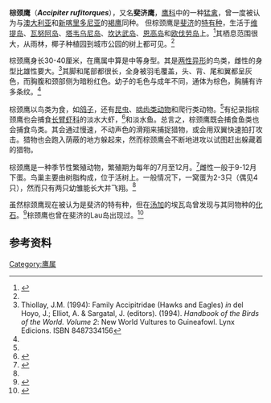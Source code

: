{{Speciesbox
| name = 棕頸鷹
| image = Fiji goshawk savusavu june 2008.JPG
| image_caption = 摄于[[斐濟|斐濟]]的[[瓦努阿岛|瓦努阿岛]][[萨武萨武|萨武萨武]]
| status = LC | status_system = IUCN3.1
| status_ref =<ref name= IUCN>BirdLife International (2008). ''{{IUCNlink|144405|Accipiter rufitorques}}''.   [http://www.iucnredlist.org 2006 IUCN Red List of Threatened Species. ] {{Wayback|url=http://www.iucnredlist.org/ |date=20180508171911 }}  Downloaded on 3 February 2009.</ref>
| genus = Accipiter
| species = rufitorques
| authority = ({{le|Peale|Titian Peale}}, 1848)
| synonyms = }}
'''棕颈鹰'''（'''''Accipiter rufitorques'''''），又名'''斐济鹰'''，[[鹰科|鹰科]]中的一种[[猛禽|猛禽]]，曾一度被认为与[[澳大利亚|澳大利亚]]和[[新喀里多尼亚|新喀里多尼亚]]的[[褐鹰|褐鹰]]同种。 但棕颈鹰是[[斐济|斐济]]的[[特有种|特有种]]，生活于[[维提岛|维提岛]]、[[瓦努阿岛|瓦努阿岛]]、[[塔韦乌尼岛|塔韦乌尼岛]]、[[坎达武岛|坎达武岛]]、[[恩高岛|恩高岛]]和[[欧伐劳岛|欧伐劳岛]]上。<ref name ="Pratt">{{cite book|last=Pratt|first=H Douglas|coauthors=Bruner, Phillip & Berrett, Delwyn|title=The Birds of Hawaii and the Tropical Pacific|publisher=Princeton University Press|location=Princeton|date=1987|pages=356|isbn=0-691-08402-5}}</ref>其栖息范围很大，从雨林，椰子种植园到城市公园的树上都可见。<ref name ="HBW"/>

棕颈鹰身长30-40厘米，在鹰属中算是中等身型。其是[[两性异形|两性异形]]的鸟类，雌性的身型比雄性要大。<ref name ="HBW">Thiollay, J.M. (1994): Family Accipitridae (Hawks and Eagles) ''in'' del Hoyo, J.; Elliot, A. & Sargatal, J. (editors). (1994). ''Handbook of the Birds of the World. Volume 2'': New World Vultures to Guineafowl. Lynx Edicions. ISBN 8487334156</ref>其脚和尾部都很长，全身被羽毛覆盖，头、背、尾和翼都呈灰色，而胸腹和颈部侧为暗粉红色。幼子的毛色与成年不同，通体为棕色，胸脯有许多条纹。<ref name ="Pratt"/>

棕颈鹰以鸟类为食，如[[鸠鸽目|鸽子]]，还有[[昆虫|昆虫]]、[[啮齿目|啮齿类动物]]和爬行类动物。<ref name ="HBW"/>有纪录指棕颈鹰也会捕食[[长臂虾科|长臂虾科]]的淡水大虾，<ref>{{cite journal|last=Clunie|first=Fergus|date=1980|title=Harriers fishing|journal=Notornis|volume=27|issue=2|pages=114|url=http://www.notornis.org.nz/free_issues/Notornis_27-1980/Notornis_27_2.pdf|deadurl=yes|archiveurl=https://web.archive.org/web/20081017232919/http://www.notornis.org.nz/free_issues/Notornis_27-1980/Notornis_27_2.pdf|archivedate=2008-10-17}}</ref>和淡水鱼。总言之，棕颈鹰既会捕食鱼类也会捕食鸟类。其会通过慢速，不动声色的滑翔来捕捉猎物，或会用双翼快速拍打攻击。猎物也会跑入荫蔽的地方躲起来，然而棕颈鹰会不断地进攻以试图赶出躲藏着的猎物。

棕颈鹰是一种季节性繁殖动物，繁殖期为每年的7月至12月。<ref>{{cite journal|last=Clunie|first=Fergus|date=1981|title=Nesting season of the Fiji Goshawk|journal=Notornis|volume=28|issue=2|url=http://www.notornis.org.nz/free_issues/Notornis_28-1981/Notornis_28_2.pdf|deadurl=yes|archiveurl=https://web.archive.org/web/20081018060158/http://www.notornis.org.nz/free_issues/Notornis_28-1981/Notornis_28_2.pdf|archivedate=2008-10-18}}</ref>雌性一般于9-12月下蛋。鸟巢主要由树脂构成，位于活树上。一般情况下，一窝蛋为2-3只（偶见4只），然而只有两只幼雏能长大并飞翔。<ref name ="HBW"/>

虽然棕颈鹰现在被认为是斐济的特有种，但在[[汤加|汤加]]的埃瓦岛曾发现与其同物种的[[化石|化石]]。<ref>{{cite journal|last=Steadman|first=David|date=1993|title=Biogeography of Tongan birds before and after human impact|journal=Proceedings of the National Academy of Science|volume=90|issue=3|pages=818–822|doi=10.1073/pnas.90.3.818}}</ref>棕颈鹰也曾在斐济的Lau岛出现过。<ref>{{cite book|last=Steadman|first=David|title=Extinction and Biogeography in Tropical Pacific Bird|publisher=University of Chicago Press|date=2006|pages=360–361|isbn=978-0-226-77142-7}}</ref>
 
==参考资料==
{{Reflist}}
{{commons category|Accipiter rufitorques}}
{{wikispecies|Accipiter rufitorques}}
{{Taxonbar|from=Q913227}}

[[Category:鹰属|Category:鹰属]]